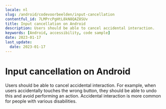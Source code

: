 ```yaml
---
locale: nl
slug: /android/codevoorbeelden/input-cancellation
contentful_id: 7LMPrcPgHtL8kN8QAZ8SUv
title: Input cancellation on Android
description: Users should be able to cancel accidental interaction.
keywords: [Android, accessibility, code sample]
date: 2023-01-17
last_update:
  date: 2023-01-17
---
```


# Input cancellation on Android

Users should be able to cancel accidental interaction. For example, when users accidentally touches the wrong button, they should be able to undo this and avoid performing an action. Accidental interaction is more common for people with various disabilities.

<CodeSample id="input-cancellation" platform="android" locale="nl"/>
